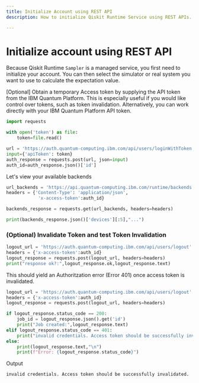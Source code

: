 ```yaml
---
title: Initialize Account using REST API
description: How to initialize Qiskit Runtime Service using REST APIs.

---
```


# Initialize account using REST API

Because Qiskit Runtime `Sampler` is a managed service, you first need to initialize your account. You can then select the simulator or real system you want to use to calculate the expectation value.

[Optional] Obtain a temporary Access token by supplying the API token from the IBM Quantum Platform. This is especially useful if you would like control over tokens, such as token invalidation. Alternatively, you can work directly with your IBM Quantum Platform API token.

```python
import requests

with open('token') as file:
    token=file.read()

url = 'https://auth.quantum-computing.ibm.com/api/users/loginWithToken'
input={'apiToken': token}
auth_response = requests.post(url, json=input)
auth_id=auth_response.json()['id']
```

Let's view your available backends

```python
url_backends = 'https://api.quantum-computing.ibm.com/runtime/backends'
headers = {'Content-Type': 'application/json',
            'x-access-token':auth_id}

backends_response = requests.get(url_backends, headers=headers)

print(backends_response.json()['devices'][:5],"...")
```


### (Optional) Invalidate Token and test Token Invalidation

```python
logout_url = 'https://auth.quantum-computing.ibm.com/api/users/logout'
headers = {'x-access-token':auth_id}
logout_response = requests.post(logout_url, headers=headers)
print("response ok?:",logout_response.ok,logout_response.text)
```

This should yield an Authoritzation error (Error 401) once access token is invalidated.

```python
logout_url = 'https://auth.quantum-computing.ibm.com/api/users/logout'
headers = {'x-access-token':auth_id}
logout_response = requests.post(logout_url, headers=headers)

if logout_response.status_code == 200:
    job_id = logout_response.json().get('id')
    print("Job created:",logout_response.text)
elif logout_response.status_code == 401:
    print("invalid credentials. Access token should be successfully invalidated.")
else:
    print(logout_response.text,"\n")
    print(f"Error: {logout_response.status_code}")
```
Output
```text
invalid credentials. Access token should be successfully invalidated.
```